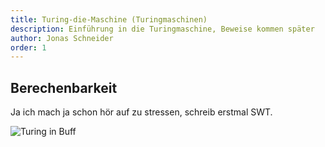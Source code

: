 ```yaml
---
title: Turing-die-Maschine (Turingmaschinen)
description: Einführung in die Turingmaschine, Beweise kommen später
author: Jonas Schneider
order: 1
---
```


## Berechenbarkeit

Ja ich mach ja schon hör auf zu stressen, schreib erstmal SWT.

![Turing in Buff](/teaching-assets/scil/maschine-turing.png)